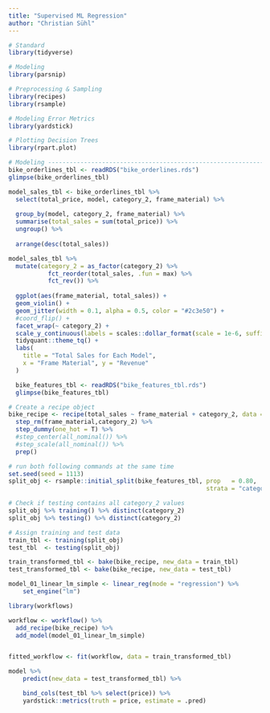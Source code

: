 ```yaml
---
title: "Supervised ML Regression"
author: "Christian Sühl"
---
```



```r
# Standard
library(tidyverse)

# Modeling
library(parsnip)

# Preprocessing & Sampling
library(recipes)
library(rsample)

# Modeling Error Metrics
library(yardstick)

# Plotting Decision Trees
library(rpart.plot)
```

```r
# Modeling ----------------------------------------------------------------
bike_orderlines_tbl <- readRDS("bike_orderlines.rds")
glimpse(bike_orderlines_tbl)

model_sales_tbl <- bike_orderlines_tbl %>%
  select(total_price, model, category_2, frame_material) %>%
  
  group_by(model, category_2, frame_material) %>%
  summarise(total_sales = sum(total_price)) %>%
  ungroup() %>%
  
  arrange(desc(total_sales))

model_sales_tbl %>%
  mutate(category_2 = as_factor(category_2) %>% 
           fct_reorder(total_sales, .fun = max) %>% 
           fct_rev()) %>%
  
  ggplot(aes(frame_material, total_sales)) +
  geom_violin() +
  geom_jitter(width = 0.1, alpha = 0.5, color = "#2c3e50") +
  #coord_flip() +
  facet_wrap(~ category_2) +
  scale_y_continuous(labels = scales::dollar_format(scale = 1e-6, suffix = "M", accuracy = 0.1)) +
  tidyquant::theme_tq() +
  labs(
    title = "Total Sales for Each Model",
    x = "Frame Material", y = "Revenue"
  )

  bike_features_tbl <- readRDS("bike_features_tbl.rds")
  glimpse(bike_features_tbl)
```

```r
# Create a recipe object
bike_recipe <- recipe(total_sales ~ frame_material + category_2, data = model_sales_tbl) %>%
  step_rm(frame_material,category_2) %>%
  step_dummy(one_hot = T) %>%
  #step_center(all_nominal()) %>%
  #step_scale(all_nominal()) %>%
  prep()
```


```r
# run both following commands at the same time
set.seed(seed = 1113)
split_obj <- rsample::initial_split(bike_features_tbl, prop   = 0.80, 
                                                       strata = "category_2")

# Check if testing contains all category_2 values
split_obj %>% training() %>% distinct(category_2)
split_obj %>% testing() %>% distinct(category_2)

# Assign training and test data
train_tbl <- training(split_obj)
test_tbl  <- testing(split_obj)

train_transformed_tbl <- bake(bike_recipe, new_data = train_tbl)
test_transformed_tbl <- bake(bike_recipe, new_data = test_tbl)
```

```r
model_01_linear_lm_simple <- linear_reg(mode = "regression") %>%
    set_engine("lm")
```

```r
library(workflows)

workflow <- workflow() %>% 
  add_recipe(bike_recipe) %>% 
  add_model(model_01_linear_lm_simple)


fitted_workflow <- fit(workflow, data = train_transformed_tbl)

model %>%
    predict(new_data = test_transformed_tbl) %>%

    bind_cols(test_tbl %>% select(price)) %>%
    yardstick::metrics(truth = price, estimate = .pred)
```

